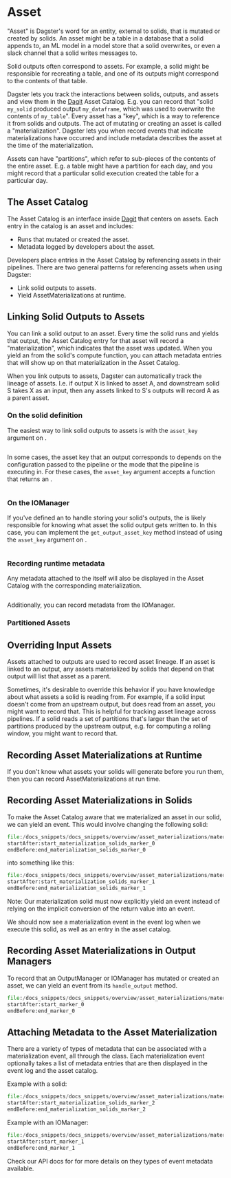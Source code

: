 
<DynamicMetaTags
  title="Assets Catalog | Dagster"
  description="Dagster provides a data-aware orchestration graph."
/>

# Asset

"Asset" is Dagster's word for an entity, external to solids, that is mutated or created by solids.  An asset might be a table in a database that a solid appends to, an ML model in a model store that a solid overwrites, or even a slack channel that a solid writes messages to.

Solid outputs often correspond to assets.  For example, a solid might be responsible for recreating a table, and one of its outputs might correspond to the contents of that table.

Dagster lets you track the interactions between solids, outputs, and assets and view them in the [Dagit](/overview/dagit) Asset Catalog. E.g. you can record that "solid `my_solid` produced output `my_dataframe`, which was used to  overwrite the contents of `my_table`".  Every asset has a "key", which is a way to reference it from solids and outputs.  The act of mutating or creating an asset is called a "materialization". Dagster lets you when record events that indicate materializations have occurred and include metadata describes the asset at the time of the materialization.

Assets can have "partitions", which refer to sub-pieces of the contents of the entire asset.  E.g. a table might have a partition for each day, and you might record that a particular solid execution created the table for a particular day.

## The Asset Catalog

The Asset Catalog is an interface inside [Dagit](/overview/dagit) that centers on assets.  Each entry in the catalog is an asset and includes:
* Runs that mutated or created the asset.
* Metadata logged by developers about the asset.

Developers place entries in the Asset Catalog by referencing assets in their pipelines. There are two general patterns for referencing assets when using Dagster:
* Link solid outputs to assets.
* Yield AssetMaterializations at runtime.


## Linking Solid Outputs to Assets

You can link a solid output to an asset. Every time the solid runs and yields that output, the Asset Catalog entry for that asset will record a "materialization", which indicates that the asset was updated.  When you yield an <PyObject module="dagster" object="Output" /> from the solid's compute function, you can attach metadata entries that will show up on that materialization in the Asset Catalog.

<!-- show a Dagit screenshot -->

When you link outputs to assets, Dagster can automatically track the lineage of assets.  I.e. if output X is linked to asset A, and downstream solid S takes X as an input, then any assets linked to S's outputs will record A as a parent asset.

<!-- show a diagram -->

### On the solid definition

The easiest way to link solid outputs to assets is with the `asset_key` argument on <PyObject module="dagster" object="OutputDefinition" />.

```python
```
In some cases, the asset key that an output corresponds to depends on the configuration passed to the pipeline or the mode that the pipeline is executing in.  For these cases, the `asset_key` argument accepts a function that returns an <PyObject module="dagster" object="AssetKey" />.

```python
```

### On the IOManager

If you've defined an <PyObject module="dagster" object="IOManager" /> to handle storing your solid's outputs, the <PyObject module="dagster" object="IOManager" /> is likely responsible for knowing what asset the solid output gets written to. In this case, you can implement the `get_output_asset_key` method instead of using the `asset_key` argument on <PyObject module="dagster" object="OutputDefinition" />.

```python
```

### Recording runtime metadata

Any metadata attached to the <PyObject module="dagster" object="Output" /> itself will also be displayed in the Asset Catalog with the corresponding materialization.

```python
```

<!-- Dagit screenshot -->


Additionally, you can record metadata from the IOManager.

### Partitioned Assets

## Overriding Input Assets

Assets attached to outputs are used to record asset lineage.  If an asset is linked to an output, any assets materialized by solids that depend on that output will list that asset as a parent.

<!-- show a diagram -->

Sometimes, it's desirable to override this behavior if you have knowledge about what assets a solid is reading from.  For example, if a solid input doesn't come from an upstream output, but does read from an asset, you might want to record that.  This is helpful for tracking asset lineage across pipelines.  If a solid reads a set of partitions that's larger than the set of partitions produced by the upstream output, e.g. for computing a rolling window, you might want to record that.

## Recording Asset Materializations at Runtime

If you don't know what assets your solids will generate before you run them, then you can record AssetMaterializations at run time.

## Recording Asset Materializations in Solids

To make the Asset Catalog aware that we materialized an asset in our solid, we can yield an <PyObject module="dagster" object="AssetMaterialization" /> event.
This would involve changing the following solid:

```python literalinclude caption=materialization_solids.py
file:/docs_snippets/docs_snippets/overview/asset_materializations/materialization_solids.py
startAfter:start_materialization_solids_marker_0
endBefore:end_materialization_solids_marker_0
```

into something like this:

```python literalinclude caption=materialization_solids.py
file:/docs_snippets/docs_snippets/overview/asset_materializations/materialization_solids.py
startAfter:start_materialization_solids_marker_1
endBefore:end_materialization_solids_marker_1
```

Note: Our materialization solid must now explicitly yield an <PyObject module="dagster" object="Output" />
event instead of relying on the implicit conversion of the return value into an <PyObject module="dagster" object="Output" />
event.

We should now see a materialization event in the event log when we execute this solid, as well as an entry in the asset catalog.

## Recording Asset Materializations in Output Managers

To record that an OutputManager or IOManager has mutated or created an asset, we can yield an <PyObject module="dagster" object="AssetMaterialization" /> event from its `handle_output` method.

```python literalinclude caption=materialization_asset_stores.py
file:/docs_snippets/docs_snippets/overview/asset_materializations/materialization_asset_stores.py
startAfter:start_marker_0
endBefore:end_marker_0
```

## Attaching Metadata to the Asset Materialization

There are a variety of types of metadata that can be associated with a materialization event, all
through the <PyObject module="dagster" object="EventMetadataEntry" /> class. Each materialization
event optionally takes a list of metadata entries that are then displayed in the event log and the asset catalog.

Example with a solid:

```python literalinclude caption=materialization.py
file:/docs_snippets/docs_snippets/overview/asset_materializations/materialization_solids.py
startAfter:start_materialization_solids_marker_2
endBefore:end_materialization_solids_marker_2
```

Example with an IOManager:

```python literalinclude caption=materialization_asset_stores.py
file:/docs_snippets/docs_snippets/overview/asset_materializations/materialization_asset_stores.py
startAfter:start_marker_1
endBefore:end_marker_1
```

Check our API docs for <PyObject module="dagster" object="EventMetadataEntry" /> for more details
on they types of event metadata available.

